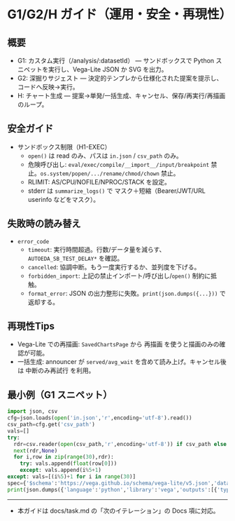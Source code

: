 # G1/G2/H ガイド（運用・安全・再現性）

## 概要
- G1: カスタム実行（/analysis/:datasetId） — サンドボックスで Python スニペットを実行し、Vega-Lite JSON か SVG を出力。
- G2: 深掘りサジェスト — 決定的テンプレから仕様化された提案を提示し、コードへ反映→実行。
- H: チャート生成 — 提案→単発/一括生成、キャンセル、保存/再実行/再描画のループ。

## 安全ガイド
- サンドボックス制限（H1-EXEC）
  - `open()` は read のみ、パスは `in.json` / `csv_path` のみ。
  - 危険呼び出し: `eval/exec/compile/__import__/input/breakpoint` 禁止。`os.system/popen/.../rename/chmod/chown` 禁止。
  - RLIMIT: AS/CPU/NOFILE/NPROC/STACK を設定。
  - stderr は `summarize_logs()` で マスク＋短縮（Bearer/JWT/URL userinfo などをマスク）。

## 失敗時の読み替え
- `error_code`
  - `timeout`: 実行時間超過。行数/データ量を減らす、`AUTOEDA_SB_TEST_DELAY*` を確認。
  - `cancelled`: 協調中断。もう一度実行するか、並列度を下げる。
  - `forbidden_import`: 上記の禁止インポート/呼び出し/`open()` 制約に抵触。
  - `format_error`: JSON の出力整形に失敗。`print(json.dumps({...}))` で返却する。

## 再現性Tips
- Vega-Lite での再描画: `SavedChartsPage` から 再描画 を使うと描画のみの確認が可能。
- 一括生成: announcer が `served/avg_wait` を含めて読み上げ。キャンセル後は 中断のみ再試行 を利用。

## 最小例（G1 スニペット）
```python
import json, csv
cfg=json.loads(open('in.json','r',encoding='utf-8').read())
csv_path=cfg.get('csv_path')
vals=[]
try:
  rdr=csv.reader(open(csv_path,'r',encoding='utf-8')) if csv_path else []
  next(rdr,None)
  for i,row in zip(range(30),rdr):
    try: vals.append(float(row[0]))
    except: vals.append(i%5+1)
except: vals=[(i%5)+1 for i in range(30)]
spec={'$schema':'https://vega.github.io/schema/vega-lite/v5.json','data':{'name':'data'},'mark':'line','encoding':{'x':{'field':'x','type':'quantitative'},'y':{'field':'y','type':'quantitative'}}, 'datasets':{'data':[{'x':i,'y':vals[i]} for i in range(len(vals))]}}
print(json.dumps({'language':'python','library':'vega','outputs':[{'type':'vega','mime':'application/json','content':spec}]}))
```

---

- 本ガイドは docs/task.md の「次のイテレーション」の Docs 項に対応。

